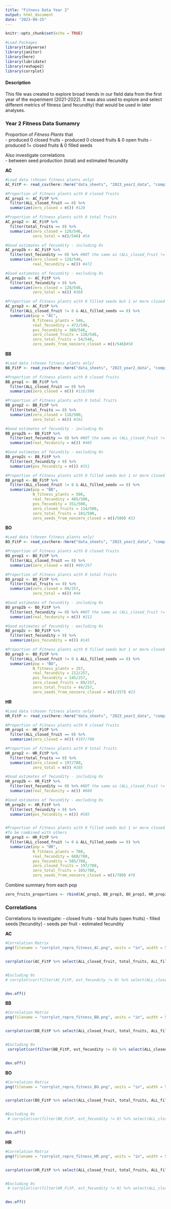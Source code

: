 ```yaml
---
title: "Fitness Data Year 2"
output: html_document
date: "2023-09-25"
---
```


```r
knitr::opts_chunk$set(echo = TRUE)
```


```r
#Load Packages
library(tidyverse)
library(janitor)
library(here)
library(lubridate)
library(reshape2)
library(corrplot)

```


#### Description  
This file was created to explore broad trends in our field data from the first year of the experiment (2021-2022). It was also used to explore and select different metrics of fitness (and fecundity) that would be used in later analyses.  


### Year 2 Fitness Data Sumamry  

Proportion of *Fitness Plants* that  
- produced 0 closed fruits
- produced 0 closed fruits & 0 open fruits
- produced 1+ closed fruits & 0 filled seeds

Also investigate correlations  
- between seed production (total) and estimated fecundity

**AC**
```r
#Load data (chosen fitness plants only)
AC_FitP <- read_csv(here::here("data_sheets", "2023_year2_data", "compiled_sheets_2023", "AC_traits_Y2_incomplete_20230922.csv"))

#Proportion of Fitness plants with 0 closed fruits
AC_prop1 <- AC_FitP %>% 
  filter(ALL_closed_fruit == 0) %>% 
  summarize(zero_closed = n()) #128

#Proportion of Fitness plants with 0 total fruits
AC_prop2 <- AC_FitP %>% 
  filter(total_fruits == 0) %>% 
  summarize(zero_closed = 128/546,
            zero_total = n()/546) #54

#Good estimates of fecundity - including 0s
AC_prop2b <- AC_FitP %>% 
  filter(est_fecundity >= 0) %>% #NOT the same as (ALL_closed_fruit != 0 & ALL_filled_seeds >=0)!!!!!
  summarize(zero_closed = 128/546,
            real_fecundity = n()) #472

#Good estimates of fecundity - excluding 0s
AC_prop2c <- AC_FitP %>% 
  filter(est_fecundity > 0) %>% 
  summarize(zero_closed = 128/546,
            zero_total = n()) #360

#Proportion of Fitness plants with 0 filled seeds but 1 or more closed fruits
AC_prop3 <- AC_FitP %>% 
  filter(ALL_closed_fruit != 0 & ALL_filled_seeds == 0) %>% 
  summarize(pop = "AC",
            N_fitness_plants = 546,
            real_fecundity = 472/546,
            pos_fecundity = 360/546,
            zero_closed_fruits = 128/546,
            zero_total_fruits = 54/546,
            zero_seeds_from_nonzero_closed = n()/546)#58


```


**BB**
```r
#Load data (chosen fitness plants only)
BB_FitP <- read_csv(here::here("data_sheets", "2023_year2_data", "compiled_sheets_2023", "BB_traits_Y2_incomplete_20230922.csv"))

#Proportion of Fitness plants with 0 closed fruits
BB_prop1 <- BB_FitP %>% 
  filter(ALL_closed_fruit == 0) %>% 
  summarize(zero_closed = n()) #116/500

#Proportion of Fitness plants with 0 total fruits
BB_prop2 <- BB_FitP %>% 
  filter(total_fruits == 0) %>% 
  summarize(zero_closed = 116/500,
            zero_total = n()) #101

#Good estimates of fecundity - including 0s
BB_prop2b <- BB_FitP %>% 
  filter(est_fecundity >= 0) %>% #NOT the same as (ALL_closed_fruit != 0 & ALL_filled_seeds >=0)!!!!!
  summarize(real_fecdunity = n()) #485

#Good estimates of fecundity - excluding 0s
BB_prop2c <- BB_FitP %>% 
  filter(est_fecundity > 0) %>% 
  summarize(pos_fecundity = n()) #351

#Proportion of Fitness plants with 0 filled seeds but 1 or more closed fruits
BB_prop3 <- BB_FitP %>% 
  filter(ALL_closed_fruit != 0 & ALL_filled_seeds == 0) %>% 
  summarize(pop = "BB",
            N_fitness_plants = 500,
            real_fecundity = 485/500,
            pos_fecundity = 351/500,
            zero_closed_fruits = 114/500,
            zero_total_fruits = 101/500,
            zero_seeds_from_nonzero_closed = n()/500) #33


```


**BO**
```r
#Load data (chosen fitness plants only)
BO_FitP <- read_csv(here::here("data_sheets", "2023_year2_data", "compiled_sheets_2023", "BO_traits_Y2_incomplete_20230922.csv"))

#Proportion of Fitness plants with 0 closed fruits
BO_prop1 <- BO_FitP %>% 
  filter(ALL_closed_fruit == 0) %>% 
  summarize(zero_closed = n()) #89/257

#Proportion of Fitness plants with 0 total fruits
BO_prop2 <- BO_FitP %>% 
  filter(total_fruits == 0) %>% 
  summarize(zero_closed = 89/257,
            zero_total = n()) #44

#Good estimates of fecundity - including 0s
BO_prop2b <- BO_FitP %>% 
  filter(est_fecundity >= 0) %>% #NOT the same as (ALL_closed_fruit != 0 & ALL_filled_seeds >=0)!!!!!
  summarize(real_fecdunity = n()) #212

#Good estimates of fecundity - excluding 0s
BO_prop2c <- BO_FitP %>% 
  filter(est_fecundity > 0) %>% 
  summarize(pos_fecundity = n()) #145

#Proportion of Fitness plants with 0 filled seeds but 1 or more closed fruits
BO_prop3 <- BO_FitP %>% 
  filter(ALL_closed_fruit != 0 & ALL_filled_seeds == 0) %>% 
  summarize(pop = "BO",
            N_fitness_plants = 257,
            real_fecundity = 212/257,
            pos_fecundity = 145/257,
            zero_closed_fruits = 89/257,
            zero_total_fruits = 44/257,
            zero_seeds_from_nonzero_closed = n()/257) #23

```


**HR**
```r
#Load data (chosen fitness plants only)
HR_FitP <- read_csv(here::here("data_sheets", "2023_year2_data", "compiled_sheets_2023", "HR_traits_Y2_incomplete_20230922.csv"))

#Proportion of Fitness plants with 0 closed fruits
HR_prop1 <- HR_FitP %>% 
  filter(ALL_closed_fruit == 0) %>% 
  summarize(zero_closed = n()) #197/780

#Proportion of Fitness plants with 0 total fruits
HR_prop2 <- HR_FitP %>% 
  filter(total_fruits == 0) %>% 
  summarize(zero_closed = 197/780,
            zero_total = n()) #105

#Good estimates of fecundity - including 0s
HR_prop2b <- HR_FitP %>% 
  filter(est_fecundity >= 0) %>% #NOT the same as (ALL_closed_fruit != 0 & ALL_filled_seeds >=0)!!!!!
  summarize(real_fecdunity = n()) #688

#Good estimates of fecundity - excluding 0s
HR_prop2c <- HR_FitP %>% 
  filter(est_fecundity > 0) %>% 
  summarize(pos_fecundity = n()) #505


#Proportion of Fitness plants with 0 filled seeds but 1 or more closed fruits
#To be combined with others
HR_prop3 <- HR_FitP %>% 
  filter(ALL_closed_fruit != 0 & ALL_filled_seeds == 0) %>% 
  summarize(pop = "HR",
            N_fitness_plants = 780,
            real_fecundity = 688/780,
            pos_fecundity = 505/780,
            zero_closed_fruits = 197/780,
            zero_total_fruits = 105/780,
            zero_seeds_from_nonzero_closed = n()/780) #78

```



Combine summary from each pop
```r

zero_fruits_proportions <- rbind(AC_prop3, BB_prop3, BO_prop3, HR_prop3)


```


### Correlations  


Correlations to investigate:
- closed fruits
- total fruits (open fruits)
- filled seeds [fecundity]
- seeds per fruit
- estimated fecundity

**AC**  
```r
#Correlation Matrix
png(filename = "corrplot_repro_fitness_AC.png", units = "in", width = 5, height = 5, res = 300)


corrplot(cor(AC_FitP %>% select(ALL_closed_fruit, total_fruits, ALL_filled_seeds, total_seeds, est_fecundity, mean_seeds_per_fruit), use="complete.obs"), method = "color", addCoef.col = "black", number.cex = .6, outline = TRUE, tl.col = "red") #ignores NAs


#Excluding 0s
# corrplot(cor(filter(AC_FitP, est_fecundity != 0) %>% select(ALL_closed_fruit, total_fruits, ALL_filled_seeds, total_seeds, est_fecundity, mean_seeds_per_fruit), use="complete.obs"), method = "color", addCoef.col = "black", number.cex = .6, outline = TRUE, tl.col = "red") #ignores NAs & 0s


dev.off()
```

**BB**  
```r
#Correlation Matrix
png(filename = "corrplot_repro_fitness_BB.png", units = "in", width = 5, height = 5, res = 300)


corrplot(cor(BB_FitP %>% select(ALL_closed_fruit, total_fruits, ALL_filled_seeds, total_seeds, est_fecundity, mean_seeds_per_fruit), use="complete.obs"), method = "color", addCoef.col = "black", number.cex = .6, outline = TRUE, tl.col = "red") #ignores NAs


#Excluding 0s
 corrplot(cor(filter(BB_FitP, est_fecundity != 0) %>% select(ALL_closed_fruit, total_fruits, ALL_filled_seeds, total_seeds, est_fecundity, mean_seeds_per_fruit), use="complete.obs"), method = "color", addCoef.col = "black", number.cex = .6, outline = TRUE, tl.col = "red") #ignores NAs & 0s


dev.off()
```

**BO**  
```r
#Correlation Matrix
png(filename = "corrplot_repro_fitness_BO.png", units = "in", width = 5, height = 5, res = 300)


corrplot(cor(BO_FitP %>% select(ALL_closed_fruit, total_fruits, ALL_filled_seeds, total_seeds, est_fecundity, mean_seeds_per_fruit), use="complete.obs"), method = "color", addCoef.col = "black", number.cex = .6, outline = TRUE, tl.col = "red") #ignores NAs


#Excluding 0s
 # corrplot(cor(filter(BO_FitP, est_fecundity != 0) %>% select(ALL_closed_fruit, total_fruits, ALL_filled_seeds, total_seeds, est_fecundity, mean_seeds_per_fruit), use="complete.obs"), method = "color", addCoef.col = "black", number.cex = .6, outline = TRUE, tl.col = "red") #ignores NAs & 0s


dev.off()
```



**HR**  
```r
#Correlation Matrix
png(filename = "corrplot_repro_fitness_HR.png", units = "in", width = 5, height = 5, res = 300)


corrplot(cor(HR_FitP %>% select(ALL_closed_fruit, total_fruits, ALL_filled_seeds, total_seeds, est_fecundity, mean_seeds_per_fruit), use="complete.obs"), method = "color", addCoef.col = "black", number.cex = .6, outline = TRUE, tl.col = "red") #ignores NAs


#Excluding 0s
 # corrplot(cor(filter(HR_FitP, est_fecundity != 0) %>% select(ALL_closed_fruit, total_fruits, ALL_filled_seeds, total_seeds, est_fecundity, mean_seeds_per_fruit), use="complete.obs"), method = "color", addCoef.col = "black", number.cex = .6, outline = TRUE, tl.col = "red") #ignores NAs & 0s


dev.off()
```
